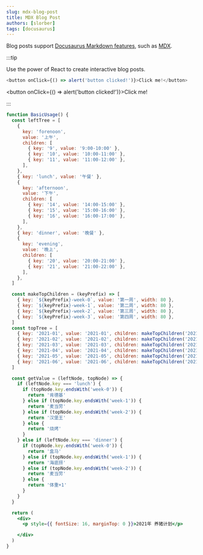 ```yaml
---
slug: mdx-blog-post
title: MDX Blog Post
authors: [slorber]
tags: [docusaurus]
---
```


Blog posts support [Docusaurus Markdown features](https://docusaurus.io/docs/markdown-features), such as [MDX](https://mdxjs.com/).

:::tip

Use the power of React to create interactive blog posts.

```js
<button onClick={() => alert('button clicked!')}>Click me!</button>
```

<button onClick={() => alert('button clicked!')}>Click me!</button>

:::

```jsx live
function BasicUsage() {
  const leftTree = [
    {
      key: 'forenoon',
      value: '上午',
      children: [
        { key: '9', value: '9:00-10:00' },
        { key: '10', value: '10:00-11:00' },
        { key: '11', value: '11:00-12:00' },
      ],
    },
    { key: 'lunch', value: '午餐' },
    {
      key: 'afternoon',
      value: '下午',
      children: [
        { key: '14', value: '14:00-15:00' },
        { key: '15', value: '15:00-16:00' },
        { key: '16', value: '16:00-17:00' },
      ],
    },
    { key: 'dinner', value: '晚餐' },
    {
      key: 'evening',
      value: '晚上',
      children: [
        { key: '20', value: '20:00-21:00' },
        { key: '21', value: '21:00-22:00' },
      ],
    },
  ]

  const makeTopChildren = (keyPrefix) => [
    { key: `${keyPrefix}-week-0`, value: '第一周', width: 80 },
    { key: `${keyPrefix}-week-1`, value: '第二周', width: 80 },
    { key: `${keyPrefix}-week-2`, value: '第三周', width: 80 },
    { key: `${keyPrefix}-week-3`, value: '第四周', width: 80 },
  ]
  const topTree = [
    { key: '2021-01', value: '2021-01', children: makeTopChildren('2021-01') },
    { key: '2021-02', value: '2021-02', children: makeTopChildren('2021-02') },
    { key: '2021-03', value: '2021-03', children: makeTopChildren('2021-03') },
    { key: '2021-04', value: '2021-04', children: makeTopChildren('2021-04') },
    { key: '2021-05', value: '2021-05', children: makeTopChildren('2021-05') },
    { key: '2021-06', value: '2021-06', children: makeTopChildren('2021-06') },
  ]

  const getValue = (leftNode, topNode) => {
    if (leftNode.key === 'lunch') {
      if (topNode.key.endsWith('week-0')) {
        return '肯德基'
      } else if (topNode.key.endsWith('week-1')) {
        return '麦当劳'
      } else if (topNode.key.endsWith('week-2')) {
        return '汉堡王'
      } else {
        return '烧烤'
      }
    } else if (leftNode.key === 'dinner') {
      if (topNode.key.endsWith('week-0')) {
        return '盒马'
      } else if (topNode.key.endsWith('week-1')) {
        return '海底捞'
      } else if (topNode.key.endsWith('week-2')) {
        return '麦当劳'
      } else {
        return '体重+1'
      }
    }
  }

  return (
    <div>
      <p style={{ fontSize: 16, marginTop: 0 }}>2021年 养猪计划</p>

    </div>
  )
}
```
